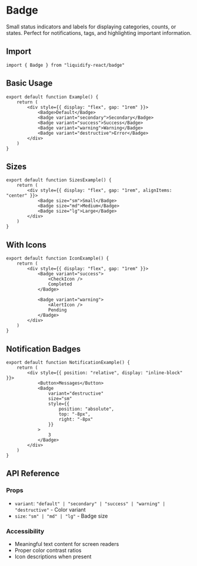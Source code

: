 # Badge

Small status indicators and labels for displaying categories, counts, or states. Perfect for notifications, tags, and highlighting important information.

## Import

```tsx
import { Badge } from "liquidify-react/badge"
```

## Basic Usage

```tsx
export default function Example() {
	return (
		<div style={{ display: "flex", gap: "1rem" }}>
			<Badge>Default</Badge>
			<Badge variant="secondary">Secondary</Badge>
			<Badge variant="success">Success</Badge>
			<Badge variant="warning">Warning</Badge>
			<Badge variant="destructive">Error</Badge>
		</div>
	)
}
```

## Sizes

```tsx
export default function SizesExample() {
	return (
		<div style={{ display: "flex", gap: "1rem", alignItems: "center" }}>
			<Badge size="sm">Small</Badge>
			<Badge size="md">Medium</Badge>
			<Badge size="lg">Large</Badge>
		</div>
	)
}
```

## With Icons

```tsx
export default function IconExample() {
	return (
		<div style={{ display: "flex", gap: "1rem" }}>
			<Badge variant="success">
				<CheckIcon />
				Completed
			</Badge>
			
			<Badge variant="warning">
				<AlertIcon />
				Pending
			</Badge>
		</div>
	)
}
```

## Notification Badges

```tsx
export default function NotificationExample() {
	return (
		<div style={{ position: "relative", display: "inline-block" }}>
			<Button>Messages</Button>
			<Badge 
				variant="destructive" 
				size="sm"
				style={{ 
					position: "absolute", 
					top: "-8px", 
					right: "-8px" 
				}}
			>
				3
			</Badge>
		</div>
	)
}
```

## API Reference

### Props
- `variant`: `"default" | "secondary" | "success" | "warning" | "destructive"` - Color variant
- `size`: `"sm" | "md" | "lg"` - Badge size

### Accessibility
- Meaningful text content for screen readers
- Proper color contrast ratios
- Icon descriptions when present
